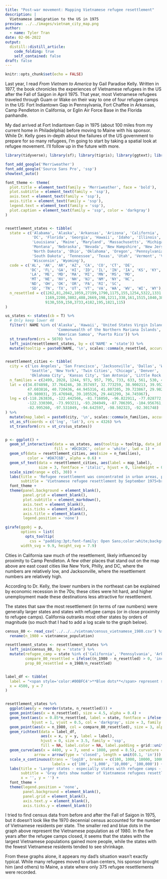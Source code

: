 ```yaml
---
title: "Post-war movement: Mapping Vietnamese refugee resettlement"
description: |
  Vietnamese immigration to the US in 1975
preview: ../../images/vietnam_city_map.png
author:
  - name: Tyler Tran
date: 02-06-2022
output:
  distill::distill_article:
    code_folding: true
    self_contained: false
draft: false
---
```



```r
knitr::opts_chunk$set(echo = FALSE)
```


Last year, I read _From Vietnam to America_ by Gail Paradise Kelly. Written in 1977, the book chronicles the experiences of Vietnamese refugees in the US after the Fall of Saigon in April 1975. That year, most Vietnamese refugees traveled through Guam or Wake on their way to one of four refugee camps in the US: Fort Indiantown Gap in Pennsylvania, Fort Chaffee in Arkansas, Camp Pendleton in California, or Eglin Air Force Base in the Florida panhandle.

My dad arrived at Fort Indiantown Gap in 1975 (about 100 miles from my current home in Philadelphia) before moving to Maine with his sponsor. While Dr. Kelly goes in-depth about the failures of the US government to prepare for so many refugees, I'm going to start by taking a spatial look at refugee movement. I'll follow up in the future with more.


```r

library(tidyverse); library(sf); library(tigris); library(ggtext); library(ggiraph); library(showtext)

font_add_google('Merriweather')
font_add_google('Source Sans Pro', 'ssp')
showtext_auto()

font_theme <- theme(
  plot.title = element_text(family = 'Merriweather', face = 'bold'),
  plot.subtitle = element_text(family = 'ssp'),
  axis.text = element_text(family = 'ssp'),
  axis.title = element_text(family = 'ssp'),
  legend.text = element_text(family = 'ssp'),
  plot.caption = element_text(family = 'ssp', color = 'darkgray')
)


resettlement_states <- tibble(
  state = c('Alabama', 'Alaska', 'Arkansas', 'Arizona', 'California', 'Colorado', 'Connecticut', 'Delaware',
            'DC', 'Florida', 'Georgia', 'Hawaii', 'Idaho', 'Illinois', 'Indiana', 'Iowa', 'Kansas', 'Kentucky',
            'Louisiana', 'Maine', 'Maryland', 'Massachusetts', 'Michigan', 'Minnesota', 'Mississippi', 'Missouri',
            'Montana', 'Nebraska', 'Nevada', 'New Hampshire', 'New Jersey', 'New Mexico', 'New York', 'North Carolina',
            'North Dakota', 'Ohio', 'Oklahoma', 'Oregon', 'Pennsylvania', 'Rhode Island', 'South Carolina',
            'South Dakota', 'Tennessee', 'Texas', 'Utah', 'Vermont', 'Virginia', 'Washington', 'West Virginia',
            'Wisconsin', 'Wyoming'),
  code = c('AL', 'AK', 'AR', 'AZ', 'CA', 'CO', 'CT', 'DE',
           'DC', 'FL', 'GA', 'HI', 'ID', 'IL', 'IN', 'IA', 'KS', 'KY',
           'LA', 'ME', 'MD', 'MA', 'MI', 'MN', 'MS', 'MO',
           'MT', 'NE', 'NV', 'NH', 'NJ', 'NM', 'NY', 'NC',
           'ND', 'OH', 'OK', 'OR', 'PA', 'RI', 'SC',
           'SD', 'TN', 'TX', 'UT', 'VT', 'VA', 'WA', 'WV', 'WI', 'WY'),
  n_resettled = c(1262,81,2042,1059,27199,1790,1175,155,1254,5322,1331,2039,412,3696,1785,2593,1897,967,3602,375,2319,
                  1169,2200,3802,488,2669,198,1211,338,161,1515,1040,3806,1261,448,2924,3689,2063,7159,223,759,545,922,
                  9130,559,150,3733,4182,195,1821,115)
)

us_states <- states(cb = T) %>%
  # Only keep lower 48
  filter(! NAME %in% c('Alaska', 'Hawaii', 'United States Virgin Islands', 
                       'Commonwealth of the Northern Mariana Islands', 'Guam', 
                       'American Samoa', 'Puerto Rico')) %>%
  st_transform(crs = 5070) %>%
  left_join(resettlement_states, by = c('NAME' = 'state')) %>%
  mutate(tooltip = paste0(NAME, '\n', scales::comma(n_resettled, accuracy = 1), ' people resettled'))


resettlement_cities <- tibble(
  city = c('Los Angeles', 'San Francisco', 'Jacksonville', 'Dallas', 'Washington DC', 'Philadelphia',
           'Seattle', 'New York', 'Twin Cities', 'Chicago', 'Denver', 'New Orleans', 'Columbus',
           'Oklahoma City', 'Kansas City', 'San Antonio', 'Little Rock'),
  n_families = c(2499, 2028, 1244, 973, 957, 795, 733, 633, 561, 530, 478, 453, 437, 419, 384, 379, 351),
  lat = c(34.074898, 37.764246, 30.357497, 32.773259, 38.900213, 39.952502,
          47.603816, 40.720436, 44.945316, 41.807205, 39.723867, 29.982573,
          39.980031, 35.476948, 39.105526, 29.441299, 34.745967),
  lng = c(-118.263836, -122.442566, -81.716050, -96.822911, -77.028772, -75.163579,
          -122.330300, -73.993211, -93.204949, -87.706395, -104.956761, -90.081685,
          -82.995260, -97.531049, -94.642597, -98.502323, -92.301748)
) %>%
  mutate(map_label = paste0(city, '\n', scales::comma(n_families, accuracy = 1), ' families')) %>%
  st_as_sf(coords = c('lng', 'lat'), crs = 4326) %>%
  st_transform(crs = st_crs(us_states))


p <- ggplot() +
  geom_sf_interactive(data = us_states, aes(tooltip = tooltip, data_id = tooltip), 
                      fill = '#DCDCDC', color = 'white', lwd = 1) +
  geom_sf(data = resettlement_cities, aes(size = n_families),
          color = '#DA7C6B', alpha = 0.6) +
  geom_sf_text(data = resettlement_cities, aes(label = map_label),
               size = 3, fontface = 'italic', hjust = 0, lineheight = 0.65, family = 'ssp') +
  scale_size(range = c(5, 30)) +
  labs(title = 'Refugee resettlement was concentrated in urban areas, particularly in cities that were least\nimpacted by the 1970s recession',
       subtitle = 'Vietnamese refugee resettlement by September 1975<br><br>_Hover over states for more info_') +
  font_theme +
  theme(panel.background = element_blank(),
        panel.grid = element_blank(),
        plot.subtitle = element_markdown(),
        axis.text = element_blank(),
        axis.ticks = element_blank(),
        axis.title = element_blank(),
        legend.position = 'none')
```

```r
girafe(ggobj = p,
       options = list(
         opts_tooltip(
           css = "padding:3pt;font-family: Open Sans;color:white;background-color:black;")),
       width_svg = 9.9, height_svg = 7.9)
```


Cities in California saw much of the resettlement, likely influenced by proximity to Camp Pendleton. A few other places that stand out on the map above are east coast cities like New York, Philly, and DC, where the numbers are relatively low, and Jacksonville, where the resettlement numbers are relatively high.

According to Dr. Kelly, the lower numbers in the northeast can be explained by economic recession in the 70s; these cities were hit hard, and higher unemployment made these destinations less attractive for resettlement. 

The states that saw the most resettlement (in terms of raw numbers) were generally larger states and states with refugee camps (or in close proximity to refugee camps). California outranks most other states by orders of magnitude (so much that I had to add a log scale to the graph below).

```r

census_80 <- read_csv('../../../vietnam/census_vietnamese_1980.csv') %>%
  rename(n_1980 = vietnamese_population)

resettlement_states <- resettlement_states %>%
  left_join(census_80, by = 'state') %>%
  mutate(refugee_camp = state %in% c('California', 'Pennsylvania', 'Arkansas', 'Florida'),
         compare_80_resettled = ifelse((n_1980 - n_resettled) > 0, 'increase', 'decrease'),
         prop_80_resettled = n_1980/n_resettled)


label_df <- tibble(
  label = "<span style='color:#00BFC4'>**Blue dots**</span> represent states with <i>more</i><br>Vietnamese residents in 1980 than were<br>resettled in 1975. <span style='color:#F8766D'>**Red dots**</span> represent<br>states with fewer.",
  x = 4500, y = 7
)


resettlement_states %>%
  ggplot(aes(y = reorder(state, n_resettled))) +
  geom_point(aes(x = n_resettled), size = 4.5, alpha = 0.4) +
  geom_text(aes(x = 0.85*n_resettled, label = state, fontface = ifelse(refugee_camp, 4, 1)), 
            hjust = 1, vjust = 0.5, col = 'darkgray', size = 3, family = 'ssp') +
  geom_point(aes(x = n_1980, col = compare_80_resettled), size = 3, alpha = 0.5) +
  geom_richtext(data = label_df,
                aes(x = x, y = y, label = label),
                hjust = 0, size = 3.5, family = 'ssp',
                fill = NA, label.color = NA, label.padding = grid::unit(rep(0, 4), 'pt')) +
  geom_curve(aes(x = 4400, y = 7, xend = 1080, yend = 8.5), curvature = -0.3,
             arrow = arrow(type = 'closed', length = unit(0.1, 'in'))) +
  scale_x_continuous(trans = 'log10', breaks = c(100, 1000, 10000, 100000),
                     labels = c('100', '1,000', '10,000', '100,000')) +
  labs(title = 'Larger states - especially states with refugee camps - generally\nsaw more refugee resettlement',
       subtitle = 'Gray dots show number of Vietnamese refugees resettled in 1975; smaller dots show 1980\nVietnamese population',
       x = '', y = '') +
  font_theme +
  theme(legend.position = 'none',
        panel.background = element_blank(),
        panel.grid = element_blank(),
        axis.text.y = element_blank(),
        axis.ticks.y = element_blank())


```

I tried to find census data from before and after the Fall of Saigon in 1975, but it doesn't look like the 1970 decennial census accounted for the number of Vietnamese residents per state. The smaller red and blue dots in the graph above represent the Vietnamese population as of 1980. In the five years after the refugee camps closed, it seems that the states with the largest Vietnamese populations gained more people, while the states with the fewest Vietnamese residents tended to see shrinkage.

From these graphs alone, it appears my dad's situation wasn't exactly typical. While many refugees moved to urban centers, his sponsor brought him (and others) to Maine, a state where only 375 refugee resettlements were recorded.
